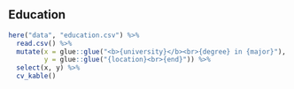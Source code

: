 
<br>

## Education

```r

here("data", "education.csv") %>% 
  read.csv() %>% 
  mutate(x = glue::glue("<b>{university}</b><br>{degree} in {major}"), 
         y = glue::glue("{location}<br>{end}")) %>% 
  select(x, y) %>% 
  cv_kable()

```